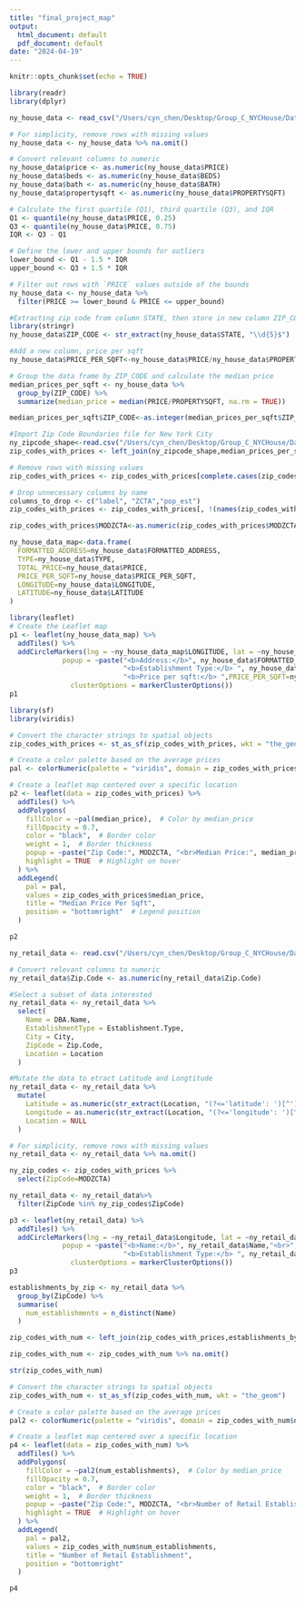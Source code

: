 ```yaml
---
title: "final_project_map"
output:
  html_document: default
  pdf_document: default
date: "2024-04-19"
---
```


```r
knitr::opts_chunk$set(echo = TRUE)
```

```r
library(readr)
library(dplyr)

ny_house_data <- read_csv("/Users/cyn_chen/Desktop/Group_C_NYCHouse/Data/NY-House-Dataset.csv")
```

```r
# For simplicity, remove rows with missing values
ny_house_data <- ny_house_data %>% na.omit()

# Convert relevant columns to numeric
ny_house_data$price <- as.numeric(ny_house_data$PRICE)
ny_house_data$beds <- as.numeric(ny_house_data$BEDS)
ny_house_data$bath <- as.numeric(ny_house_data$BATH)
ny_house_data$propertysqft <- as.numeric(ny_house_data$PROPERTYSQFT)

# Calculate the first quartile (Q1), third quartile (Q3), and IQR
Q1 <- quantile(ny_house_data$PRICE, 0.25)
Q3 <- quantile(ny_house_data$PRICE, 0.75)
IQR <- Q3 - Q1

# Define the lower and upper bounds for outliers
lower_bound <- Q1 - 1.5 * IQR
upper_bound <- Q3 + 1.5 * IQR

# Filter out rows with `PRICE` values outside of the bounds
ny_house_data <- ny_house_data %>%
  filter(PRICE >= lower_bound & PRICE <= upper_bound)
```

```r
#Extracting zip code from column STATE, then store in new column ZIP_CODE
library(stringr)
ny_house_data$ZIP_CODE <- str_extract(ny_house_data$STATE, "\\d{5}$")

#Add a new column, price per sqft
ny_house_data$PRICE_PER_SQFT<-ny_house_data$PRICE/ny_house_data$PROPERTYSQFT

# Group the data frame by ZIP_CODE and calculate the median price
median_prices_per_sqft <- ny_house_data %>%
  group_by(ZIP_CODE) %>%
  summarize(median_price = median(PRICE/PROPERTYSQFT, na.rm = TRUE))

median_prices_per_sqft$ZIP_CODE<-as.integer(median_prices_per_sqft$ZIP_CODE)
```

```r
#Import Zip Code Boundaries file for New York City
ny_zipcode_shape<-read.csv("/Users/cyn_chen/Desktop/Group_C_NYCHouse/Data/Modified_Zip_Code_Tabulation_Areas__MODZCTA_.csv")
zip_codes_with_prices <- left_join(ny_zipcode_shape,median_prices_per_sqft,by=c("MODZCTA"="ZIP_CODE"))

# Remove rows with missing values
zip_codes_with_prices <- zip_codes_with_prices[complete.cases(zip_codes_with_prices), ]

# Drop unnecessary columns by name
columns_to_drop <- c("label", "ZCTA","pop_est")
zip_codes_with_prices <- zip_codes_with_prices[, !(names(zip_codes_with_prices) %in% columns_to_drop)]

zip_codes_with_prices$MODZCTA<-as.numeric(zip_codes_with_prices$MODZCTA)
```


```r
ny_house_data_map<-data.frame(
  FORMATTED_ADDRESS=ny_house_data$FORMATTED_ADDRESS,
  TYPE=ny_house_data$TYPE,
  TOTAL_PRICE=ny_house_data$PRICE,
  PRICE_PER_SQFT=ny_house_data$PRICE_PER_SQFT,
  LONGITUDE=ny_house_data$LONGITUDE,
  LATITUDE=ny_house_data$LATITUDE
)
```

```r
library(leaflet)
# Create the Leaflet map
p1 <- leaflet(ny_house_data_map) %>%
  addTiles() %>%    
  addCircleMarkers(lng = ~ny_house_data_map$LONGITUDE, lat = ~ny_house_data_map$LATITUDE,
             popup = ~paste("<b>Address:</b>", ny_house_data$FORMATTED_ADDRESS,"<br>",
                            "<b>Establishment Type:</b> ", ny_house_data$TYPE,"<br>",
                            "<b>Price per sqft:</b> ",PRICE_PER_SQFT=ny_house_data$PRICE_PER_SQFT),
               clusterOptions = markerClusterOptions())
p1
```

```r
library(sf)
library(viridis)

# Convert the character strings to spatial objects
zip_codes_with_prices <- st_as_sf(zip_codes_with_prices, wkt = "the_geom")

# Create a color palette based on the average prices
pal <- colorNumeric(palette = "viridis", domain = zip_codes_with_prices$median_price)

# Create a leaflet map centered over a specific location 
p2 <- leaflet(data = zip_codes_with_prices) %>%
  addTiles() %>%
  addPolygons(
    fillColor = ~pal(median_price),  # Color by median_price
    fillOpacity = 0.7,
    color = "black",  # Border color
    weight = 1,  # Border thickness
    popup = ~paste("Zip Code:", MODZCTA, "<br>Median Price:", median_price),  # Add popup info
    highlight = TRUE  # Highlight on hover
  ) %>%
  addLegend(
    pal = pal,
    values = zip_codes_with_prices$median_price,
    title = "Median Price Per Sqft",
    position = "bottomright"  # Legend position
  )

p2
```

```r
ny_retail_data <- read.csv("/Users/cyn_chen/Desktop/Group_C_NYCHouse/Data/archive/retail-food-stores.csv")

# Convert relevant columns to numeric
ny_retail_data$Zip.Code <- as.numeric(ny_retail_data$Zip.Code)

#Select a subset of data interested 
ny_retail_data <- ny_retail_data %>%
  select(
    Name = DBA.Name,
    EstablishmentType = Establishment.Type,
    City = City,
    ZipCode = Zip.Code,
    Location = Location
  )

#Mutate the data to etract Latitude and Longtitude
ny_retail_data <- ny_retail_data %>%
  mutate(
    Latitude = as.numeric(str_extract(Location, "(?<='latitude': ')[^']+")) ,
    Longitude = as.numeric(str_extract(Location, "(?<='longitude': ')[^']+")),
    Location = NULL
  )

# For simplicity, remove rows with missing values
ny_retail_data <- ny_retail_data %>% na.omit()
```

```r
ny_zip_codes <- zip_codes_with_prices %>%
  select(ZipCode=MODZCTA)

ny_retail_data <- ny_retail_data%>%
  filter(ZipCode %in% ny_zip_codes$ZipCode)
```

```r
p3 <- leaflet(ny_retail_data) %>%
  addTiles() %>%    
  addCircleMarkers(lng = ~ny_retail_data$Longitude, lat = ~ny_retail_data$Latitude,
             popup = ~paste("<b>Name:</b>", ny_retail_data$Name,"<br>",
                            "<b>Establishment Type:</b> ", ny_retail_data$EstablishmentType,"<br>"),
               clusterOptions = markerClusterOptions())
p3
```

```r
establishments_by_zip <- ny_retail_data %>%
  group_by(ZipCode) %>%
  summarise(
    num_establishments = n_distinct(Name)
  )

zip_codes_with_num <- left_join(zip_codes_with_prices,establishments_by_zip,by=c("MODZCTA"="ZipCode"))

zip_codes_with_num <- zip_codes_with_num %>% na.omit()

str(zip_codes_with_num)
```

```r
# Convert the character strings to spatial objects
zip_codes_with_num <- st_as_sf(zip_codes_with_num, wkt = "the_geom")

# Create a color palette based on the average prices
pal2 <- colorNumeric(palette = "viridis", domain = zip_codes_with_num$num_establishments)

# Create a leaflet map centered over a specific location 
p4 <- leaflet(data = zip_codes_with_num) %>%
  addTiles() %>%
  addPolygons(
    fillColor = ~pal2(num_establishments),  # Color by median_price
    fillOpacity = 0.7,
    color = "black",  # Border color
    weight = 1,  # Border thickness
    popup = ~paste("Zip Code:", MODZCTA, "<br>Number of Retail Establishment:", num_establishments),  # Add popup info
    highlight = TRUE  # Highlight on hover
  ) %>%
  addLegend(
    pal = pal2,
    values = zip_codes_with_num$num_establishments,
    title = "Number of Retail Establishment",
    position = "bottomright"  
  )

p4
```


